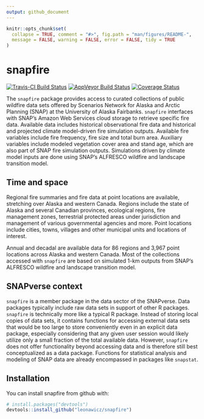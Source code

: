 ```yaml
---
output: github_document
---
```


<!-- README.md is generated from README.Rmd. Please edit that file -->

```r
knitr::opts_chunk$set(
  collapse = TRUE, comment = "#>", fig.path = "man/figures/README-",
  message = FALSE, warning = FALSE, error = FALSE, tidy = TRUE
)
```

# snapfire

[![Travis-CI Build Status](https://travis-ci.org/leonawicz/snapfire.svg?branch=master)](https://travis-ci.org/leonawicz/snapfire)
[![AppVeyor Build Status](https://ci.appveyor.com/api/projects/status/github/leonawicz/snapfire?branch=master&svg=true)](https://ci.appveyor.com/project/leonawicz/snapfire)
[![Coverage Status](https://img.shields.io/codecov/c/github/leonawicz/snapfire/master.svg)](https://codecov.io/github/leonawicz/snapfire?branch=master)

The `snapfire` package provides access to curated collections of public wildfire data sets 
offered by Scenarios Network for Alaska and Arctic Planning (SNAP) at the University of Alaska Fairbanks.
`snapfire` interfaces with SNAP's Amazon Web Services cloud storage to retrieve specific fire data.
Available data includes historical observational fire data and historical and projected climate model-driven fire simulation outputs.
Available fire variables include fire frequency, fire size and total burn area.
Auxiliary variables include modeled vegetation cover area and stand age, which are also part of SNAP fire simulation outputs.
Simulations driven by climate model inputs are done using SNAP's ALFRESCO wildfire and landscape transition model.

## Time and space

Regional fire summaries and fire data at point locations are available, stretching over Alaska and western Canada.
Regions include the state of Alaska and several Canadian provinces, ecological regions, fire management zones,
terrestrial protected areas under jurisdiction and management of various governmental agencies and more.
Point locations include cities, towns, villages and other municipal units and locations of interest.

Annual and decadal are available data for 86 regions and 3,967 point locations across Alaska and western Canada.
Most of the collections accessed with `snapfire` are based on simulated 1-km outputs from SNAP's ALFRESCO wildfire and landscape transition model.

## SNAPverse context

`snapfire` is a member package in the data sector of the SNAPverse.
Data packages typically include raw data sets in support of other R packages.
`snapfire` is technically more like a typical R package. Instead of storing local copies of data sets,
it contains functions for accessing external data sets that would be too large to store conveniently even in an 
explicit data package, especially considering that any given user session would likely utilize
only a small fraction of the total available data. However, `snapfire` does not offer functionality
beyond accessing data and is therefore still best conceptualized as a data package.
Functions for statistical analysis and modeling of SNAP data are already encompassed in packages like `snapstat`.

## Installation

You can install snapfire from github with:

```r
# install.packages("devtools")
devtools::install_github("leonawicz/snapfire")
```
